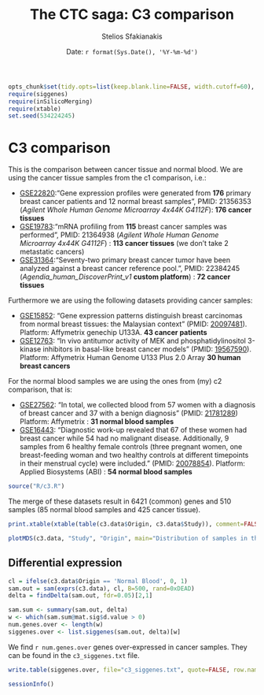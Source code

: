% The CTC saga: C3 comparison
% Stelios Sfakianakis
% Date: `r format(Sys.Date(), '%Y-%m-%d')`

```r
opts_chunk$set(tidy.opts=list(keep.blank.line=FALSE, width.cutoff=60), dpi=200, cache=TRUE, autodep=TRUE, dev="pdf", warning=FALSE, prompt=TRUE, comment=NA, upload.fun=imgur_upload)
require(siggenes)
require(inSilicoMerging)
require(xtable)
set.seed(534224245)
```
# C3 comparison

This is the comparison between cancer tissue and normal blood. We are using the cancer tissue samples from the c1 comparison, i.e.:

- [GSE22820](http://www.ncbi.nlm.nih.gov/geo/query/acc.cgi?acc=GSE22820):"Gene expression profiles were generated from **176** primary breast cancer patients and 12 normal breast samples", PMID: 21356353 (*Agilent Whole Human Genome Microarray 4x44K G4112F*): **176 cancer tissues**
- [GSE19783](http://www.ncbi.nlm.nih.gov/geo/query/acc.cgi?acc=GSE19783):"mRNA profiling from **115** breast cancer samples was performed", PMID: 21364938 (*Agilent Whole Human Genome Microarray 4x44K G4112F*) : **113 cancer tissues** (we don't take 2 metastatic cancers)
- [GSE31364](http://www.ncbi.nlm.nih.gov/geo/query/acc.cgi?acc=GSE31364):"Seventy-two primary breast cancer tumor have been analyzed against a breast cancer reference pool.", PMID: 22384245 (*Agendia_human_DiscoverPrint_v1* **custom platform**) : **72 cancer tissues**

Furthermore we are using the following datasets providing cancer samples:

- [GSE15852](http://www.ncbi.nlm.nih.gov/geo/query/acc.cgi?acc=GSE15852): "Gene expression patterns distinguish breast carcinomas from normal breast tissues: the Malaysian context" (PMID: [20097481](http://www.ncbi.nlm.nih.gov/pubmed/20097481)). Platform: Affymetrix genechip U133A. **43 cancer patients**
- [GSE12763](http://www.ncbi.nlm.nih.gov/geo/query/acc.cgi?acc=GSE12763): "In vivo antitumor activity of MEK and phosphatidylinositol 3-kinase inhibitors in basal-like breast cancer models" (PMID: [19567590](http://www.ncbi.nlm.nih.gov/pubmed/19567590)). Platform: Affymetrix Human Genome U133 Plus 2.0 Array **30 human breast cancers**

For the normal blood samples we are using the ones from (my) c2 comparison, that is:

- [GSE27562](http://www.ncbi.nlm.nih.gov/geo/query/acc.cgi?acc=GSE27562): "In total, we collected blood from 57 women with a diagnosis of breast cancer and 37 with a benign diagnosis"  (PMID: [21781289](http://www.ncbi.nlm.nih.gov/pubmed/21781289)) Platform: Affymetrix : **31 normal blood samples**
- [GSE16443](http://www.ncbi.nlm.nih.gov/geo/query/acc.cgi?acc=GSE16443): "Diagnostic work-up revealed that 67 of these women had breast cancer while 54 had no malignant disease. Additionally, 9 samples from 6 healthy female controls (three pregnant women, one breast-feeding woman and two healthy controls at different timepoints in their menstrual cycle) were included." (PMID: [20078854](http://www.ncbi.nlm.nih.gov/pubmed/20078854)). Platform: Applied Biosystems (ABI) : **54 normal blood samples**

```r
source("R/c3.R")
```

The merge of these datasets result in 6421 (common) genes and 510 samples (85 normal blood samples and 425 cancer tissue).
    
```r
print.xtable(xtable(table(c3.data$Origin, c3.data$Study)), comment=FALSE)
```

```r
plotMDS(c3.data, "Study", "Origin", main="Distribution of samples in the merged datasets")
```

## Differential expression

```r
cl = ifelse(c3.data$Origin == 'Normal Blood', 0, 1)
sam.out = sam(exprs(c3.data), cl, B=500, rand=0xDEAD)
delta = findDelta(sam.out, fdr=0.05)[2,1]

sam.sum <- summary(sam.out, delta)
w <- which(sam.sum@mat.sig$d.value > 0)
num.genes.over <- length(w)
siggenes.over <- list.siggenes(sam.out, delta)[w]
```

We find `r num.genes.over` genes over-expressed in cancer samples.
They can be found in the `c3_siggenes.txt` file.

```r
write.table(siggenes.over, file="c3_siggenes.txt", quote=FALSE, row.names=FALSE, col.names=FALSE)
```

```r
sessionInfo()

```

